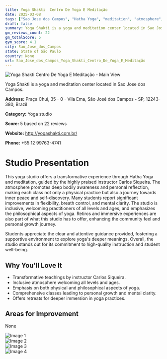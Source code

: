 ```yaml
---
title: Yoga Shakti  Centro De Yoga E Meditação
date: 2025-03-08
tags: ["Sao Jose dos Campos", "Hatha Yoga", "meditation", "atmosphere", "community", "Sao Jose dos Campos"]  
draft: false
summary: Yoga Shakti is a yoga and meditation center located in Sao Jose dos Campos.
gm_reviews_count: 22
gm_totalScore: 5
gym_score: 4.1
city: Sao_Jose_dos_Campos
state: State of São Paulo
country: None
url: Sao_Jose_dos_Campos_Yoga_Shakti_Centro_De_Yoga_E_Meditação
---
```


<div className="aspect-[16/9] relative my-8">
  <img 
    src="https://lh5.googleusercontent.com/p/AF1QipMrHUoPkNup-B9oX1H5CN8Kd-3TmFYVoS0bMQaJ=w1920-h1080-k-no"
    alt="Yoga Shakti  Centro De Yoga E Meditação - Main View"
    className="object-cover absolute inset-0 w-full h-full rounded-lg"
  />
</div>

Yoga Shakti is a yoga and meditation center located in Sao Jose dos Campos.

**Address:** Praça Chuí, 35 - 0 - Vila Ema, São José dos Campos - SP, 12243-380, Brazil

**Category:** Yoga studio

**Score:** 5 based on 22 reviews

**Website:** http://yogashakti.com.br/

**Phone:** +55 12 99763-4741

# Studio Presentation

This yoga studio offers a transformative experience through Hatha Yoga and meditation, guided by the highly praised instructor Carlos Siqueira. The atmosphere promotes deep bodily awareness and personal reflection, making each class not only a physical practice but also a journey towards inner peace and self-discovery. Many students report significant improvements in flexibility, breath control, and mental clarity. The studio is inclusive, welcoming practitioners of all levels and ages, and emphasizes the philosophical aspects of yoga. Retiros and immersive experiences are also part of what this studio has to offer, enhancing the community feel and personal growth journey.

Students appreciate the clear and attentive guidance provided, fostering a supportive environment to explore yoga's deeper meanings. Overall, the studio stands out for its commitment to high-quality instruction and student well-being.

## Why You'll Love It

- Transformative teachings by instructor Carlos Siqueira.
- Inclusive atmosphere welcoming all levels and ages.
- Emphasis on both physical and philosophical aspects of yoga.
- Comprehensive classes leading to personal growth and mental clarity.
- Offers retreats for deeper immersion in yoga practices.

## Areas for Improvement

None

<div className="grid grid-cols-1 xl:grid-cols-2 gap-4 my-8">
<div className="aspect-[4/3] relative"><img src="https://lh5.googleusercontent.com/p/AF1QipM47D7oPVJ5g_iGYL4duh9hGNvRspsENcJm3467=w1920-h1080-k-no" alt="Image 1" className="object-cover absolute inset-0 w-full h-full rounded-lg" /></div>
<div className="aspect-[4/3] relative"><img src="https://lh5.googleusercontent.com/p/AF1QipOBfQ19Veri6Bwjx-LayeyQGT1797yk4n0ETICn=w1920-h1080-k-no" alt="Image 2" className="object-cover absolute inset-0 w-full h-full rounded-lg" /></div>
<div className="aspect-[4/3] relative"><img src="https://lh5.googleusercontent.com/p/AF1QipPy3ab-OcnwzKJsaAraO3ID41KIJSxzrdf5rhJ8=w1920-h1080-k-no" alt="Image 3" className="object-cover absolute inset-0 w-full h-full rounded-lg" /></div>
<div className="aspect-[4/3] relative"><img src="https://lh5.googleusercontent.com/p/AF1QipNDXV8uNEoLlzq-GQN7X-4_-PXrgIjqAmr6Q-lC=w1920-h1080-k-no" alt="Image 4" className="object-cover absolute inset-0 w-full h-full rounded-lg" /></div>
</div>